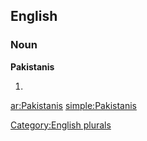 ==English==

===Noun===
'''Pakistanis'''

# {{plural of|[[Pakistani]]}}

[[Category:English plurals]]

[[ar:Pakistanis]]
[[simple:Pakistanis]]